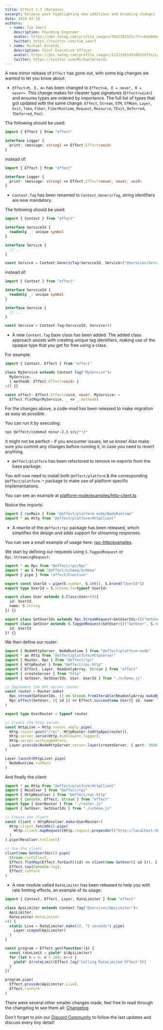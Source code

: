 ```yaml
---
title: Effect 2.3 (Release)
excerpt: Release post highlighting new additions and breaking changes
date: 2024-02-10
authors:
  - name: Tim Smart
    description: Founding Engineer
    avatar: https://pbs.twimg.com/profile_images/3642301555/77cc6dab66dc94fdd77e503fd6d1c1cf_400x400.jpeg
    twitter: https://twitter.com/tim_smart
  - name: Michael Arnaldi
    description: Chief Executive Officer
    avatar: https://pbs.twimg.com/profile_images/1232338149340319751/Ln9nNWyk_400x400.jpg
    twitter: https://twitter.com/MichaelArnaldi
---
```


A new minor release of `Effect` has gone out, with some big changes we wanted to let you know about:

+ `Effect<R, E, A>` has been changed to `Effect<A, E = never, R = never>`. This change makes for cleaner type signatures (`Effect<void>`) and ensures types are ordered by importance. The full list of types that got updated with the same change: `Effect`, `Stream`, `STM`, `STMGen`, `Layer`, `Exit`, `Take`, `Fiber`, `FiberRuntime`, `Request`, `Resource`, `TExit`, `Deferred`, `TDeferred`, `Pool`.

The following should be used:

```ts
import { Effect } from "effect"

interface Logger {
  print: (message: string) => Effect.Effect<void>
}
```

instead of:

```ts
import { Effect } from "effect"

interface Logger {
  print: (message: string) => Effect.Effect<never, never, void>
}
```

+ `Context.Tag` has been renamed to `Context.GenericTag`, string identifiers are now mandatory.

The following should be used:

```ts
import { Context } from "effect"

interface ServiceId {
  readonly _: unique symbol
}

interface Service {
  // ...
}

const Service = Context.GenericTag<ServiceId, Service>("@services/Service")
```

instead of:

```ts
import { Context } from "effect"

interface ServiceId {
  readonly _: unique symbol
}

interface Service {
  // ...
}

const Service = Context.Tag<ServiceId, Service>()
```

+ A new `Context.Tag` base class has been added. The added class approach assists with creating unique tag identifiers, making use of the opaque type that you get for free using a class. 

For example:

```ts
import { Context, Effect } from "effect"

class MyService extends Context.Tag("MyService")<
  MyService,
  { methodA: Effect.Effect<void> }
>() {}

const effect: Effect.Effect<void, never, MyService> =
  Effect.flatMap(MyService, _ => _.methodA)
```

For the changes above, a code-mod has been released to make migration as easy as possible. 

You can run it by executing:

```bash
npx @effect/codemod minor-2.3 src/**/*
```

It might not be perfect - if you encounter issues, let us know! Also make sure you commit any changes before running it, in case you need to revert anything.

+ `@effect/platform` has been refactored to remove re-exports from the base package. 

You will now need to install both `@effect/platform` & the corresponding `@effect/platform-*` package to make use of platform specific implementations. 

You can see an example at [platform-node/examples/http-client.ts](https://github.com/Effect-TS/effect/blob/main/packages/platform-node/examples/http-client.ts)

Notice the imports:

```ts
import { runMain } from "@effect/platform-node/NodeRuntime"
import * as Http from "@effect/platform/HttpClient"
```

+ A rewrite of the `@effect/rpc` package has been released, which simplifies the design and adds support for streaming responses. 

You can see a small example of usage here: [rpc-http/examples](https://github.com/Effect-TS/effect/tree/main/packages/rpc-http/examples).

We start by defining our requests using `S.TaggedRequest` or `Rpc.StreamingRequest`:

```ts filename="schema.ts"
import * as Rpc from "@effect/rpc/Rpc"
import * as S from "@effect/schema/Schema"
import { pipe } from "effect/Function"

export const UserId = pipe(S.number, S.int(), S.brand("UserId"))
export type UserId = S.Schema.To<typeof UserId>

export class User extends S.Class<User>()({
  id: UserId,
  name: S.string
}) {}

export class GetUserIds extends Rpc.StreamRequest<GetUserIds>()("GetUserIds", S.never, UserId, {}) {}
export class GetUser extends S.TaggedRequest<GetUser>()("GetUser", S.never, User, {
  id: UserId
}) {}
```

We then define our router:

```ts filename="router.ts"
import { NodeHttpServer, NodeRuntime } from "@effect/platform-node"
import * as Http from "@effect/platform/HttpServer"
import { Router, Rpc } from "@effect/rpc"
import { HttpRouter } from "@effect/rpc-http"
import { Effect, Layer, ReadonlyArray, Stream } from "effect"
import { createServer } from "http"
import { GetUser, GetUserIds, User, UserId } from "./schema.js"

// Implement the RPC server router
const router = Router.make(
  Rpc.stream(GetUserIds, () => Stream.fromIterable(ReadonlyArray.makeBy(1000, UserId))),
  Rpc.effect(GetUser, ({ id }) => Effect.succeed(new User({ id, name: "John Doe" })))
)

export type UserRouter = typeof router

// Create the http server
const HttpLive = Http.router.empty.pipe(
  Http.router.post("/rpc", HttpRouter.toHttpApp(router)),
  Http.server.serve(Http.middleware.logger),
  Http.server.withLogAddress,
  Layer.provide(NodeHttpServer.server.layer(createServer, { port: 3000 }))
)

Layer.launch(HttpLive).pipe(
  NodeRuntime.runMain
)
```

And finally the client:

```ts
import * as Http from "@effect/platform/HttpClient"
import { Resolver } from "@effect/rpc"
import { HttpResolver } from "@effect/rpc-http"
import { Console, Effect, Stream } from "effect"
import type { UserRouter } from "./router.js"
import { GetUser, GetUserIds } from "./schema.js"

// Create the client
const client = HttpResolver.make<UserRouter>(
  Http.client.fetchOk().pipe(
    Http.client.mapRequest(Http.request.prependUrl("http://localhost:3000/rpc"))
  )
).pipe(Resolver.toClient)

// Use the client
client(new GetUserIds()).pipe(
  Stream.runCollect,
  Effect.flatMap(Effect.forEach((id) => client(new GetUser({ id })), { batching: true })),
  Effect.tap(Console.log),
  Effect.runFork
)
```

+ A new module called `RateLimiter` has been released to help you with rate limiting effects, an example of its usage:

```ts
import { Context, Effect, Layer, RateLimiter } from "effect"

class ApiLimiter extends Context.Tag("@services/ApiLimiter")<
  ApiLimiter,
  RateLimiter.RateLimiter
>() {
  static Live = RateLimiter.make(10, "2 seconds").pipe(
    Layer.scoped(ApiLimiter)
  )
}

const program = Effect.gen(function*($) {
  const rateLimit = yield* $(ApiLimiter)
  for (let n = 0; n < 100; n++) {
    yield* $(rateLimit(Effect.log("Calling RateLimited Effect")))
  }
})

program.pipe(
  Effect.provide(ApiLimiter.Live),
  Effect.runFork
)
```

There were several other smaller changes made, feel free to read through the changelog to see them all: [Changelog](https://github.com/Effect-TS/effect/blob/main/packages/effect/CHANGELOG.md#230).

Don't forget to join our [Discord Community](https://discord.gg/effect-ts) to follow the last updates and discuss every tiny detail!

